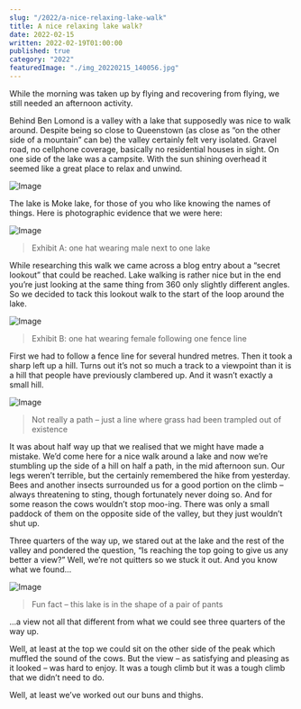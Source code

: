 ```yaml
---
slug: "/2022/a-nice-relaxing-lake-walk"
title: A nice relaxing lake walk?
date: 2022-02-15
written: 2022-02-19T01:00:00
published: true
category: "2022"
featuredImage: "./img_20220215_140056.jpg"
---
```


While the morning was taken up by flying and recovering from flying, we still needed an afternoon activity.

Behind Ben Lomond is a valley with a lake that supposedly was nice to walk around. Despite being so close to Queenstown (as close as “on the other side of a mountain” can be) the valley certainly felt very isolated. Gravel road, no cellphone coverage, basically no residential houses in sight. On one side of the lake was a campsite. With the sun shining overhead it seemed like a great place to relax and unwind.

![Image](img_20220215_140056.jpg)

The lake is Moke lake, for those of you who like knowing the names of things. Here is photographic evidence that we were here:

![Image](img_20220215_130343.jpg)

> Exhibit A: one hat wearing male next to one lake

While researching this walk we came across a blog entry about a “secret lookout” that could be reached. Lake walking is rather nice but in the end you’re just looking at the same thing from 360 only slightly different angles. So we decided to tack this lookout walk to the start of the loop around the lake.

![Image](img_20220215_125355.jpg)

> Exhibit B: one hat wearing female following one fence line

First we had to follow a fence line for several hundred metres. Then it took a sharp left up a hill. Turns out it’s not so much a track to a viewpoint than it is a hill that people have previously clambered up. And it wasn’t exactly a small hill.

![Image](img_20220215_131914.jpg)

> Not really a path – just a line where grass had been trampled out of existence

It was about half way up that we realised that we might have made a mistake. We’d come here for a nice walk around a lake and now we’re stumbling up the side of a hill on half a path, in the mid afternoon sun. Our legs weren’t terrible, but the certainly remembered the hike from yesterday. Bees and another insects surrounded us for a good portion on the climb – always threatening to sting, though fortunately never doing so. And for some reason the cows wouldn’t stop moo-ing. There was only a small paddock of them on the opposite side of the valley, but they just wouldn’t shut up.

Three quarters of the way up, we stared out at the lake and the rest of the valley and pondered the question, “Is reaching the top going to give us any better a view?” Well, we’re not quitters so we stuck it out. And you know what we found…

![Image](img_20220215_134913.jpg)

> Fun fact – this lake is in the shape of a pair of pants

…a view not all that different from what we could see three quarters of the way up.

Well, at least at the top we could sit on the other side of the peak which muffled the sound of the cows. But the view – as satisfying and pleasing as it looked – was hard to enjoy. It was a tough climb but it was a tough climb that we didn’t need to do.

Well, at least we’ve worked out our buns and thighs.